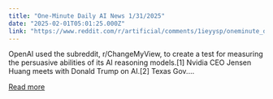 ```yaml
---
title: "One-Minute Daily AI News 1/31/2025"
date: "2025-02-01T05:01:25.000Z"
link: "https://www.reddit.com/r/artificial/comments/1ieyysp/oneminute_daily_ai_news_1312025/"
---
```


OpenAI used the subreddit, r/ChangeMyView, to create a test for measuring the persuasive abilities of its AI reasoning models.[1]
 Nvidia CEO Jensen Huang meets with Donald Trump on AI.[2]
 Texas Gov....

[Read more](https://www.reddit.com/r/artificial/comments/1ieyysp/oneminute_daily_ai_news_1312025/)
